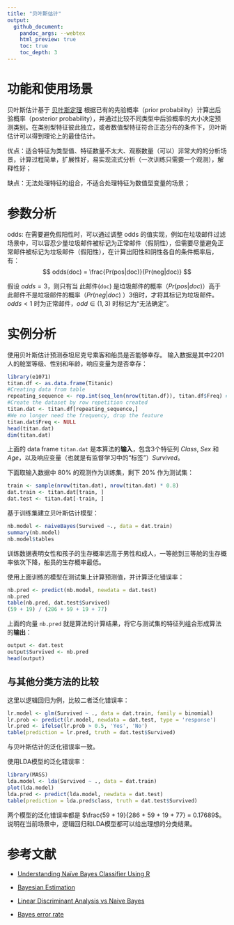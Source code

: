 ```yaml
---
title: "贝叶斯估计"
output:
  github_document:
    pandoc_args: --webtex
    html_preview: true
    toc: true
    toc_depth: 3
---
```


# 功能和使用场景

贝叶斯估计基于 [贝叶斯定理](https://en.wikipedia.org/wiki/Bayes%27_theorem) 根据已有的先验概率（prior probability）计算出后验概率（posterior probability），并通过比较不同类型中后验概率的大小决定预测类别。在类别型特征彼此独立，或者数值型特征符合正态分布的条件下，贝叶斯估计可以得到理论上的最佳估计。

优点：适合特征为类型值、特征数量不太大、观察数量（可以）非常大的的分析场景，计算过程简单，扩展性好，易实现流式分析（一次训练只需要一个观测），解释性好；

缺点：无法处理特征的组合，不适合处理特征为数值型变量的场景；

# 参数分析

odds: 在需要避免假阳性时，可以通过调整 odds 的值实现，例如在垃圾邮件过滤场景中，可以容忍少量垃圾邮件被标记为正常邮件（假阴性），但需要尽量避免正常邮件被标记为垃圾邮件（假阳性），在计算出阳性和阴性各自的条件概率后，有：
$$
odds(doc) = \frac{Pr(pos|doc)}{Pr(neg|doc)}
$$

假设 $odds = 3$，则只有当 此邮件(`doc`) 是垃圾邮件的概率（$Pr(pos|doc)$）高于此邮件不是垃圾邮件的概率（$Pr(neg|doc)$ ）3倍时，才将其标记为垃圾邮件。$odds \lt 1$ 时为正常邮件，$odd \in (1, 3)$ 时标记为“无法确定”。

# 实例分析

使用贝叶斯估计预测泰坦尼克号乘客和船员是否能够幸存。
输入数据是其中2201人的舱室等级、性别和年龄，响应变量为是否幸存：
```r
library(e1071)
titan.df <- as.data.frame(Titanic)
#Creating data from table
repeating_sequence <- rep.int(seq_len(nrow(titan.df)), titan.df$Freq) #This will repeat each combination equal to the frequency of each combination
#Create the dataset by row repetition created
titan.dat <- titan.df[repeating_sequence,]
#We no longer need the frequency, drop the feature
titan.dat$Freq <- NULL
head(titan.dat)
dim(titan.dat)
```

上面的 data frame `titan.dat` 是本算法的**输入**，包含3个特征列 *Class*, *Sex* 和 *Age*，以及响应变量（也就是有监督学习中的“标签”）*Survived*。

下面取输入数据中 80% 的观测作为训练集，剩下 20% 作为测试集：
```r
train <- sample(nrow(titan.dat), nrow(titan.dat) * 0.8)
dat.train <- titan.dat[train, ]
dat.test <- titan.dat[-train, ]
```

基于训练集建立贝叶斯估计模型：
```r
nb.model <- naiveBayes(Survived ~., data = dat.train)
summary(nb.model)
nb.model$tables
```

训练数据表明女性和孩子的生存概率远高于男性和成人，一等舱到三等舱的生存概率依次下降，船员的生存概率最低。

使用上面训练的模型在测试集上计算预测值，并计算泛化错误率：
```r
nb.pred <- predict(nb.model, newdata = dat.test)
nb.pred
table(nb.pred, dat.test$Survived)
(59 + 19) / (286 + 59 + 19 + 77)
```

上面的向量 `nb.pred` 就是算法的计算结果，将它与测试集的特征列组合形成算法的**输出**：
```r
output <- dat.test
output$Survived <- nb.pred
head(output)
```


## 与其他分类方法的比较

这里以逻辑回归为例，比较二者泛化错误率：
```r
lr.model <- glm(Survived ~ ., data = dat.train, family = binomial)
lr.prob <- predict(lr.model, newdata = dat.test, type = 'response')
lr.pred <- ifelse(lr.prob > 0.5, 'Yes', 'No')
table(prediction = lr.pred, truth = dat.test$Survived)
```

与贝叶斯估计的泛化错误率一致。

使用LDA模型的泛化错误率：
```r
library(MASS)
lda.model <- lda(Survived ~ ., data = dat.train)
plot(lda.model)
lda.pred <- predict(lda.model, newdata = dat.test)
table(prediction = lda.pred$class, truth = dat.test$Survived)
```

两个模型的泛化错误率都是 $\frac{59 + 19}{286 + 59 + 19 + 77} = 0.17689$。
说明在当前场景中，逻辑回归和LDA模型都可以给出理想的分类结果。

# 参考文献

* [Understanding Naïve Bayes Classifier Using R](https://www.r-bloggers.com/understanding-naive-bayes-classifier-using-r/)

* [Bayesian Estimation](https://onlinecourses.science.psu.edu/stat414/node/241/)

* [Linear Discriminant Analysis vs Naive Bayes](https://stackoverflow.com/questions/46396552/linear-discriminant-analysis-vs-naive-bayes)

* [Bayes error rate](https://en.wikipedia.org/wiki/Bayes_error_rate)